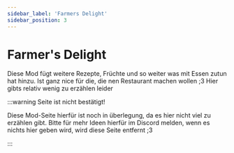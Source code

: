 ```yaml
---
sidebar_label: 'Farmers Delight'
sidebar_position: 3
---
```


# Farmer's Delight

Diese Mod fügt weitere Rezepte, Früchte und so weiter was mit Essen zutun hat hinzu. Ist ganz nice für die, die nen Restaurant machen wollen ;3 Hier gibts relativ wenig zu erzählen leider


:::warning Seite ist nicht bestätigt!

Diese Mod-Seite hierfür ist noch in überlegung, da es hier nicht viel zu erzählen gibt. Bitte für mehr Ideen hierfür im Discord melden, wenn es nichts hier geben wird, wird diese Seite entfernt ;3

:::